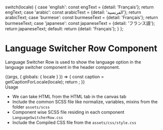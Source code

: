 
  switch(locale) {
    case 'english': const engText = {detail: 'Français'}; return engText;
    case 'arabic': const arabicText = {detail: 'الفرنسية'}; return arabicText;
    case 'burmese': const burmeseText = {detail: 'Français'}; return burmeseText;
    case 'japanese': const japaneseText = {detail: 'フランス語'}; return japaneseText;
    default:
      return {detail: 'Français'};
  }
};

<Meta title="Testing/Navigation/Language Row" component={LanguageSwitcherRow} />

<style>{`
  .subheading {
    font-weight: 700;
    font-size: 18px;
    color: #666;
    letter-spacing: 1.5px;
    line-height: 24px;
    margin-bottom: 12px;
    margin-top: 40px;
  }  
`}</style>


# Language Switcher Row Component
Language Switcher Row is used to show the language option in the language switcher component in the header component.

<Story name="Language Row">
  {(args, { globals: { locale } }) => {
    const caption = getCaptionForLocale(locale);
    return <LanguageSwitcherRow text={caption.detail} ></LanguageSwitcherRow>;
  }}
</Story>

<div className="subheading">Usage</div>
<ul>
<li>We can take HTML from the HTML tab in the canvas tab</li>
<li>Include the common SCSS file like normalize, variables, mixins from the folder <code>assets/scss</code></li>
<li>Component wise SCSS file residing in each component <code>LanguageSwitcherRow.css</code></li>
<li>Include the Compiled CSS file from the <code>assets/css/style.css</code></li>
</ul>

